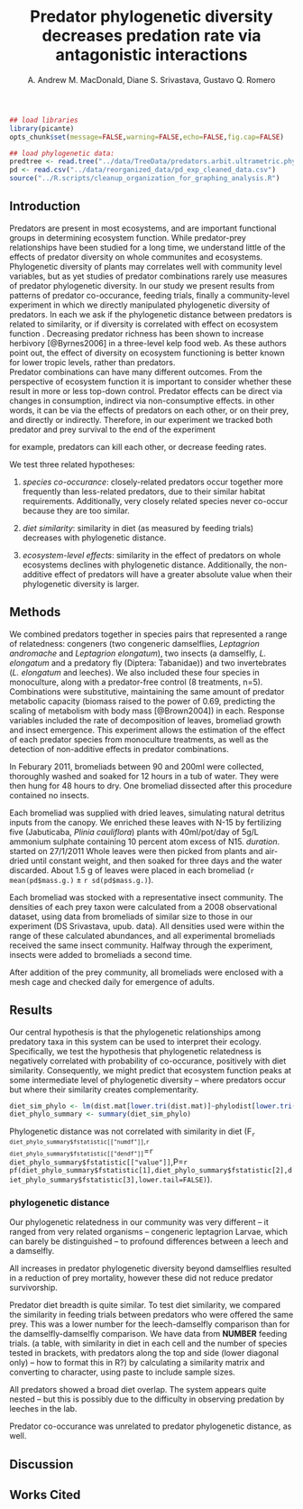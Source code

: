 %Predator phylogenetic diversity decreases predation rate via antagonistic interactions
%A. Andrew M. MacDonald, Diane S. Srivastava, Gustavo Q. Romero

```r
## load libraries
library(picante)
opts_chunk$set(message=FALSE,warning=FALSE,echo=FALSE,fig.cap=FALSE)

## load phylogenetic data:
predtree <- read.tree("../data/TreeData/predators.arbit.ultrametric.phy")
pd <- read.csv("../data/reorganized_data/pd_exp_cleaned_data.csv")
source("../R.scripts/cleanup_organization_for_graphing_analysis.R")
```

## Introduction

Predators are present in most ecosystems, and are important functional groups in determining ecosystem function.  While predator-prey relationships have been studied for a long time, we understand little of the effects of predator diversity on whole communites and ecosystems.  Phylogenetic diversity of plants may correlates well with community level variables, but as yet studies of predator combinations rarely use measures of predator phylogenetic diversity.  In our study we present results from patterns of predator co-occurance, feeding trials, finally a community-level experiment in which we directly manipulated phylogenetic diversity of predators.  In each we ask if the phylogenetic distance between predators is related to similarity, or if diversity is correlated with effect on ecosystem function
.
Decreasing predator richness has been shown to increase herbivory [@Byrnes2006] in a three-level kelp food web.  As these authors point out, the effect of diversity on ecosystem functioning is better known for lower tropic levels, rather than predators.   
Predator combinations can have many different outcomes.  From the perspective of ecosystem function it is important to consider whether these result in more or less top-down control.  Predator effects can be direct via changes in consumption, indirect via non-consumptive effects.  in other words, it can be via the effects of predators on each other, or on their prey, and directly or indirectly.  Therefore, in our experiment we tracked both predator and prey survival to the end of the experiment

for example, predators can kill each other, or decrease feeding rates.

We test three related hypotheses: 

1. *species co-occurance*: closely-related predators occur together more frequently than less-related predators, due to their similar habitat requirements.  Additionally, very closely related species never co-occur because they are  too similar.

2. *diet similarity*: similarity in diet (as measured by feeding trials) decreases with phylogenetic distance.

3. *ecosystem-level effects*: similarity in the effect of predators on whole ecosystems declines with phylogenetic distance.  Additionally, the non-additive effect of predators will have a greater absolute value when their phylogenetic diversity is larger.


## Methods

We combined predators together in species pairs that represented a
range of relatedness: congeners (two congeneric damselflies,
*Leptagrion andromache* and *Leptagrion elongatum*), two
insects (a damselfly, *L. elongatum* and a predatory fly
(Diptera: Tabanidae)) and two invertebrates (*L. elongatum* and
leeches).  We also included these four species in monoculture, along
with a predator-free control (8 treatments, n=5).  Combinations were
substitutive, maintaining the same amount of predator metabolic
capacity (biomass raised to the power of 0.69, predicting the scaling
of metabolism with body mass [@Brown2004]) in each.  Response
variables included the rate of decomposition of leaves, bromeliad
growth and insect emergence.  This experiment allows the estimation of
the effect of each predator species from monoculture treatments, as
well as the detection of non-additive effects in predator
combinations. 

In Feburary 2011, bromeliads between 90 and 200ml were collected,
thoroughly washed and soaked for 12 hours in a tub of water.  They
were then hung for 48 hours to dry.  One bromeliad dissected after
this procedure contained no insects.

Each bromeliad was supplied with dried leaves, simulating natural
detritus inputs from the canopy.  We enriched these leaves with N-15
by fertilizing five (Jabuticaba, *Plinia cauliflora*) plants with
40ml/pot/day of 5g/L ammonium sulphate containing 10 percent atom
excess of N15. *duration*. started on 27/1/2011
Whole leaves were then picked from plants and air-dried until constant
weight, and then soaked for three days and the water discarded.  About
1.5 g of leaves were placed in each bromeliad (`r mean(pd$mass.g.)` ± `r sd(pd$mass.g.)`). 

Each bromeliad was stocked with a representative insect community.
The densities of each prey taxon were calculated from a 2008
observational dataset, using data from bromeliads of similar size to
those in our experiment (DS Srivastava, upub. data).  All densities
used were within the range of these calculated abundances, and all
experimental bromeliads received the same insect community.  Halfway
through the experiment, insects were added to bromeliads a second
time.

\begin{table}
  \centering
  \caption{densities of each species}
  \label{tab:sppden}
  \begin{tabular}{l l}
    \hline
    \emph{Chironomus detriticula} & 10 \\
    \emph{Polypedium} sp. 1 & 4 \\
    \emph{Polypedium} sp. 2 & 2 \\
    \emph{Psychodid} sp. 1 & 1 \\
    \emph{Scyrtes} sp. A & 5 \\
    \emph{Culex} spp. & 4 \\
    \emph{Trentepholia} sp. & 1
  \end{tabular}
\end{table}

After addition of the prey community, all bromeliads were enclosed
with a mesh cage and checked daily for emergence of adults.

## Results

Our central hypothesis is that the phylogenetic relationships among predatory taxa in this system can be used to interpret their ecology.  Specifically, we test the hypothesis that phylogenetic relatedness is negatively correlated with probability of co-occurance, positively with diet similarity.  Consequently, we might predict that ecosystem function peaks at some intermediate level of phylogenetic diversity -- where predators occur but where their similarity creates complementarity.

```r
diet_sim_phylo <- lm(dist.mat[lower.tri(dist.mat)]~phylodist[lower.tri(phylodist)])
diet_phylo_summary <- summary(diet_sim_phylo)
```

Phylogenetic distance was not correlated with similarity in diet (F~`r diet_phylo_summary$fstatistic[["numdf"]]`,`r diet_phylo_summary$fstatistic[["dendf"]]`~=`r diet_phylo_summary$fstatistic[["value"]]`,P=`r pf(diet_phylo_summary$fstatistic[1],diet_phylo_summary$fstatistic[2],diet_phylo_summary$fstatistic[3],lower.tail=FALSE)`).

### phylogenetic distance

Our phylogenetic relatedness in our community was very different -- it ranged from very related organisms -- congeneric leptagrion Larvae, which can barely be distinguished -- to profound differences between a leech and a damselfly.  

All increases in predator phylogenetic diversity beyond damselflies resulted in a reduction of prey mortality, however these did not reduce predator survivorship.



Predator diet breadth is quite similar.  To test diet similarity, we compared the similarity in feeding trials between predators who were offered the same prey.  This was a lower number for the leech-damselfly comparison than for the damselfly-damselfly comparison.  We have data from **NUMBER** feeding trials. (a table, with similarity in diet in each cell and the number of species tested in brackets, with predators along the top and side (lower diagonal only) -- how to format this in R?)  by calculating a similarity matrix and converting to character, using paste to include sample sizes.

All predators showed a broad diet overlap.  The system appears quite nested -- but this is possibly due to the difficulty in observing predation by leeches in the lab.

Predator co-occurance was unrelated to predator phylogenetic distance, as well.

## Discussion





## Works Cited